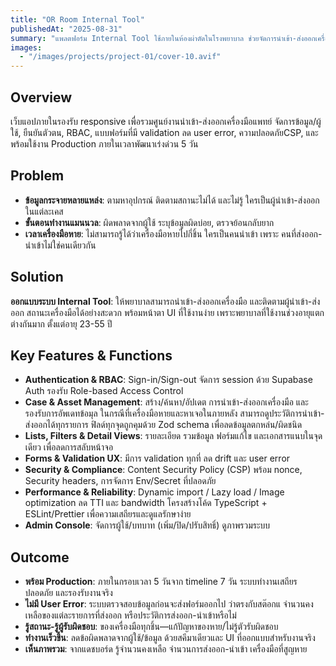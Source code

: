```yaml
---
title: "OR Room Internal Tool"
publishedAt: "2025-08-31"
summary: "แพลตฟอร์ม Internal Tool ใช้ภายในห้องผ่าตัดในโรงพยาบาล ช่วยจัดการนำเข้า-ส่งออกเครื่องมือแพทย์"
images:
  - "/images/projects/project-01/cover-10.avif"
---
```


## Overview
เว็บแอปภายในรองรับ responsive เพื่อรวมศูนย์งานนำเข้า-ส่งออกเครื่องมือแพทย์ จัดการข้อมูล/ผู้ใช้, ยืนยันตัวตน, RBAC, แบบฟอร์มที่มี validation ลด user error, ความปลอดภัยCSP, และพร้อมใช้งาน Production ภายในเวลาพัฒนาเร่งด่วน 5 วัน

## Problem
- **ข้อมูลกระจายหลายแหล่ง**: ตามหาอุปกรณ์ ติดตามสถานะไม่ได้ และไม่รู้ ใครเป็นผู้นำเข้า-ส่งออก ในแต่ละเคส
- **ขั้นตอนทำงานแมนนวล**: ผิดพลาดจากผู้ใช้ ระบุข้อมูลผิดบ่อย, ตรวจย้อนกลับยาก
- **เวลาเครื่องมือหาย**: ไม่สามารถรู้ได้ว่าเครื่องมือหายไปกี่ชิ้น ใครเป็นคนนำเข้า เพราะ คนที่ส่งออก-นำเข้าไม่ใช่คนเดียวกัน

## Solution 
**ออกแบบระบบ Internal Tool**: ให้พยาบาลสามารถนำเข้า-ส่งออกเครื่องมือ และติดตามผู้นำเข้า-ส่งออก สถานะเครื่องมือได้อย่างสะดวก พร้อมหน้าตา UI ที่ใช้งานง่าย เพราะพยาบาลที่ใช้งานช่วงอายุแตกต่างกันมาก ตั้งแต่อายุ 23-55 ปี

## Key Features & Functions
- **Authentication & RBAC**: Sign-in/Sign-out จัดการ session ด้วย Supabase Auth รองรับ Role-based Access Control
- **Case & Asset Management**: สร้าง/ค้นหา/อัปเดต การนำเข้า-ส่งออกเครื่องมือ และรองรับการอัพเดทข้อมุล ในกรณีที่เครื่องมือหายและหาเจอในภายหลัง สามารถดูประวัติการนำเข้า-ส่งออกได้ทุกรายการ ฟิลด์ทุกจุดถูกคุมด้วย Zod schema เพื่อลดข้อมูลตกหล่น/ผิดชนิด
- **Lists, Filters & Detail Views**: รายละเอียด รวมข้อมูล ฟอร์มแก้ไข และเอกสารแนบในจุดเดียว เพื่อลดการสลับหน้าจอ
- **Forms & Validation UX**: มีการ validation ทุกที่ ลด drift และ user error
- **Security & Compliance**: Content Security Policy (CSP) พร้อม nonce, Security headers, การจัดการ Env/Secret ที่ปลอดภัย
- **Performance & Reliability**: Dynamic import / Lazy load / Image optimization ลด TTI และ bandwidth โครงสร้างโค้ด TypeScript + ESLint/Prettier เพื่อความเสถียรและดูแลรักษาง่าย
- **Admin Console**: จัดการผู้ใช้/บทบาท (เพิ่ม/ปิด/ปรับสิทธิ์) ดูภาพรวมระบบ

## Outcome
- **พร้อม Production**: ภายในกรอบเวลา 5 วันจาก timeline 7 วัน ระบบทำงานเสถียร ปลอดภัย และรองรับงานจริง
- **ไม่มี User Error**: ระบบตรวจสอบข้อมูลก่อนจะส่งฟอร์มออกไป ว่าตรงกับสต๊อกแ จำนวนคงเหลือของแต่ละรายการที่ส่งออก หรือประวัติการส่งออก-นำเข้าหรือไม่
- **รู้สถานะ-รู้ผู้รับผิดชอบ**: ของเครื่องมือทุกชิ้น—แก้ปัญหาของหาย/ไม่รู้ตัวรับผิดชอบ
- **ทำงานเร็วขึ้น**: ลดข้อผิดพลาดจากผู้ใช้/ข้อมูล ด้วยสคีมาเดียวและ UI ที่ออกแบบสำหรับงานจริง
- **เห็นภาพรวม**: จากแดชบอร์ด รู้จำนวนคงเหลือ จำนวนการส่งออก-นำเข้า เครื่องมือที่สูญหาย